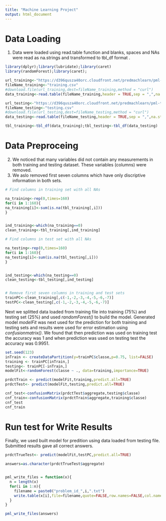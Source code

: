 ```yaml
---
title: "Machine Learning Project"
output: html_document
---
```



# Data Loading 

1. Data were loaded using read.table function and blanks, spaces and NAs were 
read as na.strings and transformed to tbl_df format .


```r

library(dplyr);library(lubridate);library(caret)
library(randomForest);library(caret);

```



```r
url_training<-"https://d396qusza40orc.cloudfront.net/predmachlearn/pml-training.csv"
fileName_training<-"training.csv"
#download.file(url_training,dest=fileName_training,method = "curl")
data_training<-read.table(fileName_training,header = TRUE,sep = ",",na.strings=c(""," ","NA"))

url_testing<-"https://d396qusza40orc.cloudfront.net/predmachlearn/pml-testing.csv"
fileName_testing<-"testing.csv"
#download.file(url_testing,dest=fileName_testing,method = "curl")
data_testing<-read.table(fileName_testing,header = TRUE,sep = ",",na.strings=c(""," ","NA"))

tbl_training<-tbl_df(data_training);tbl_testing<-tbl_df(data_testing)

```


# Data Preproceing

2. We noticed that many variables did not contain any measurements in both training and
testing dataset. These variables (columns) were removed.
3. We aslo removed first seven columns which have only discriptive information 
in both sets.


```r

# Find columns in training set with all NAs

na_training<-rep(0,times=160)
for(i in 1:160){
na_training[i]<-sum(is.na(tbl_training[,i]))
}


ind_training<-which(na_training==0)
clean_training<-tbl_training[,ind_training]

# Find columns in test set with all NAs

na_testing<-rep(0,times=160)
for(i in 1:160){
na_testing[i]<-sum(is.na(tbl_testing[,i]))
}


ind_testing<-which(na_testing==0)
clean_testing<-tbl_testing[,ind_testing]


# Remove first seven columns in training and test sets
trainPC<-clean_training[,c(-1,-2,-3,-4,-5,-6,-7)]
testPC<-clean_testing[,c(-1,-2,-3,-4,-5,-6,-7)]

```


Next we splitted data loaded from training file into training (75%)  and
testing set (25%) and used *randomForest()* to build the  model.
Generated model *modelFit* was next used for the prediction for both training
and testing sets and results were used for error estimation using *confusionmatrix()*.
We found that then prediction was used on training test the accuracy was 1 and when
prediction was used on testing test the accuracy was 0.9951.



```r
set.seed(123)
inTrain <- createDataPartition(y=trainPC$classe,p=0.75, list=FALSE)
training <- trainPC[inTrain,]
testing<- trainPC[-inTrain,]
modelFit<-randomForest(classe ~ ., data=training,importance=TRUE)

prdctTrain <- predict(modelFit,training,predict.all=TRUE)
prdctTest<- predict(modelFit,testing,predict.all=TRUE)

cnf_test<-confusionMatrix(prdctTest$aggregate,testing$classe)
cnf_train<-confusionMatrix(prdctTrain$aggregate,training$classe)
cnf_test
cnf_train

```



# Run test for Write Results
Finally, we used built model for predition using data loaded from testing file.
Submitted results gave all correct answers.   


```r

prdctTrueTest<- predict(modelFit,testPC,predict.all=TRUE)

answers=as.character(prdctTrueTest$aggregate)


pml_write_files = function(x){
  n = length(x)
  for(i in 1:n){
    filename = paste0("problem_id_",i,".txt")
    write.table(x[i],file=filename,quote=FALSE,row.names=FALSE,col.names=FALSE)
  }
}

pml_write_files(answers)


```

